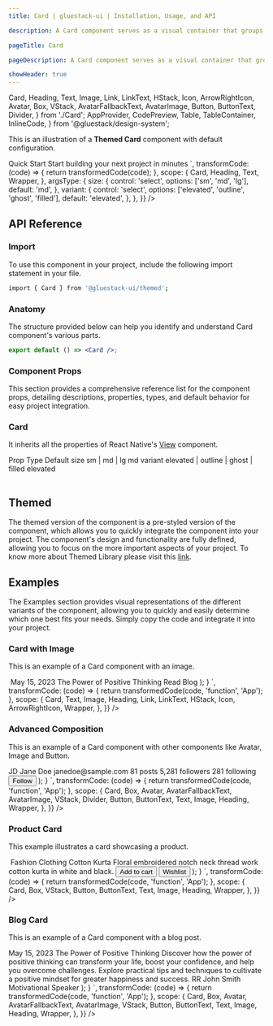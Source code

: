```yaml
---
title: Card | gluestack-ui | Installation, Usage, and API

description: A Card component serves as a visual container that groups related content and actions.

pageTitle: Card

pageDescription: A Card component serves as a visual container that groups related content and actions.

showHeader: true
---
```



<Meta title="ui/components/Data Display/Card" />

  Card,
  Heading,
  Text,
  Image,
  Link,
  LinkText,
  HStack,
  Icon,
  ArrowRightIcon,
  Avatar,
  Box,
  VStack,
  AvatarFallbackText,
  AvatarImage,
  Button,
  ButtonText,
  Divider,
} from './Card';
  AppProvider,
  CodePreview,
  Table,
  TableContainer,
  InlineCode,
} from '@gluestack/design-system';


This is an illustration of a **Themed Card** component with default configuration.

<AppProvider>
  <CodePreview
    showComponentRenderer={true}
    showArgsController={true}
    metaData={{
      code: `
    <Card {...props} m="$3">
      <Heading mb="$1" size="md">
        Quick Start
      </Heading>
      <Text size="sm">Start building your next project in minutes</Text>
    </Card>
      `,
      transformCode: (code) => {
        return transformedCode(code);
      },
      scope: {
        Card,
        Heading,
        Text,
        Wrapper,
      },
      argsType: {
        size: {
          control: 'select',
          options: ['sm', 'md', 'lg'],
          default: 'md',
        },
        variant: {
          control: 'select',
          options: ['elevated', 'outline', 'ghost', 'filled'],
          default: 'elevated',
        },
      },
    }}
  />
</AppProvider>

<br />

## API Reference

### Import

To use this component in your project, include the following import statement in your file.

```bash
import { Card } from '@gluestack-ui/themed';
```

### Anatomy

The structure provided below can help you identify and understand Card component's various parts.

```jsx
export default () => <Card />;
```

### Component Props

This section provides a comprehensive reference list for the component props, detailing descriptions, properties, types, and default behavior for easy project integration.

### Card

It inherits all the properties of React Native's [View](https://reactnative.dev/docs/view) component.

<AppProvider>
  <TableContainer>
    <Table>
      <Table.THead>
        <Table.TR>
          <Table.TH>
            <Table.TText>Prop</Table.TText>
          </Table.TH>
          <Table.TH>
            <Table.TText>Type</Table.TText>
          </Table.TH>
          <Table.TH>
            <Table.TText>Default</Table.TText>
          </Table.TH>
        </Table.TR>
      </Table.THead>
      <Table.TBody>
        <Table.TR>
          <Table.TD>
            <Table.TText>
              <InlineCode>size</InlineCode>
            </Table.TText>
          </Table.TD>
          <Table.TD>
            <Table.TText>sm | md | lg</Table.TText>
          </Table.TD>
          <Table.TD>
            <Table.TText>md</Table.TText>
          </Table.TD>
        </Table.TR>
        <Table.TR>
          <Table.TD>
            <Table.TText>
              <InlineCode>variant</InlineCode>
            </Table.TText>
          </Table.TD>
          <Table.TD>
            <Table.TText>elevated | outline | ghost | filled</Table.TText>
          </Table.TD>
          <Table.TD>
            <Table.TText>elevated</Table.TText>
          </Table.TD>
        </Table.TR>
      </Table.TBody>
    </Table>
  </TableContainer>
</AppProvider>

## Themed

The themed version of the component is a pre-styled version of the component, which allows you to quickly integrate the component into your project. The component's design and functionality are fully defined, allowing you to focus on the more important aspects of your project. To know more about Themed Library please visit this [link](https://gluestack.io/ui/docs/core-concepts/themed-library).

## Examples

The Examples section provides visual representations of the different variants of the component, allowing you to quickly and easily determine which one best fits your needs. Simply copy the code and integrate it into your project.

### Card with Image

This is an example of a Card component with an image.

<AppProvider config={config}>
  <CodePreview
    showComponentRenderer={true}
    showArgsController={false}
    metaData={{
      code: `
function App(){
    return (
      <Card p="$5" borderRadius="$lg" maxWidth={360} m="$3">
          <Image
        mb="$6"
        h={240}
        width="$full"
        borderRadius="$md"
        source={{
          uri: 'https://images.unsplash.com/photo-1529693662653-9d480530a697?q=80&w=2831&auto=format&fit=crop&ixlib=rb-4.0.3&ixid=M3wxMjA3fDB8MHxwaG90by1wYWdlfHx8fGVufDB8fHx8fA%3D%3D',
        }}
      />
      <Text
        fontSize="$sm"
        fontStyle="normal"
        fontFamily="$heading"
        fontWeight="$normal"
        lineHeight="$sm"
        mb="$2"
        sx={{
          color: '$textLight700',
          _dark: {
            color: '$textDark200',
          },
        }}
      >
        May 15, 2023
      </Text>
      <Heading size="md" fontFamily="$heading" mb="$4">
        The Power of Positive Thinking
      </Heading>
      <Link href="https://gluestack.io/" isExternal>
        <HStack alignItems="center">
          <LinkText
            size="sm"
            fontFamily="$heading"
            fontWeight="$semibold"
            color="$primary600"
            $dark-color="$primary300"
            textDecorationLine="none"
          >
            Read Blog
          </LinkText>
          <Icon
            as={ArrowRightIcon}
            size="sm"
            color="$primary600"
            mt="$0.5"
            ml="$0.5"
            $dark-color="$primary300"
          />
        </HStack>
      </Link>
    </Card>
);
}
`,
transformCode: (code) => {
return transformedCode(code, 'function', 'App');
},
scope: {
Card,
Text,
Image,
Heading,
Link,
LinkText,
HStack,
Icon,
ArrowRightIcon,
Wrapper,
},
}}
/>

</AppProvider>

### Advanced Composition

This is an example of a Card component with other components like Avatar, Image and Button.

<AppProvider config={config}>
  <CodePreview
    showComponentRenderer={true}
    showArgsController={false}
    metaData={{
      code: `
function App(){
    return (
    <Card p="$6" borderRadius="$lg" maxWidth={360} m="$3">
      <Box flexDirection="row">
        <Avatar mr="$4">
          <AvatarFallbackText fontFamily="$heading">JD</AvatarFallbackText>
          <AvatarImage
            source={{
              uri: 'https://images.unsplash.com/photo-1620403724159-40363e84a155?q=80&w=2646&auto=format&fit=crop&ixlib=rb-4.0.3&ixid=M3wxMjA3fDB8MHxwaG90by1wYWdlfHx8fGVufDB8fHx8fA%3D%3D',
            }}
          />
        </Avatar>
        <VStack>
          <Heading size="md" fontFamily="$heading" mb="$1">
            Jane Doe
          </Heading>
          <Text size="sm" fontFamily="$heading">
            janedoe@sample.com
          </Text>
        </VStack>
      </Box>
      <Box
        my="$5"
        sx={{
          'flexDirection': 'column',
          '@sm': {
            my: '$6',
            flexDirection: 'row',
          },
        }}
      >
        <VStack
          alignItems="center"
          sx={{
            'pb': '$2',
            '@sm': {
              flex: 1,
              pb: '$0',
              borderRightWidth: 1,
              borderColor: '$backgroundLight300',
              _dark: {
                borderRightColor: '$backgroundDark800',
              },
            },
          }}
        >
          <Heading size="xs" fontFamily="$heading">
            81
          </Heading>
          <Text size="xs">posts</Text>
        </VStack>
        <Divider
          orientation="horizontal"
          width="40%"
          alignSelf="center"
          sx={{
            'bg': '$backgroundLight300',
            'display': 'flex',
            '_dark': {
              bg: '$backgroundDark800',
            },
            '@sm': {
              display: 'none',
            },
          }}
        />
        <VStack
          alignItems="center"
          sx={{
            'py': '$2',
            '@sm': {
              flex: 1,
              py: '$0',
              borderRightWidth: 1,
              borderColor: '$backgroundLight300',
              _dark: {
                borderRightColor: '$backgroundDark800',
              },
            },
          }}
        >
          <Heading size="xs" fontFamily="$heading">
            5,281
          </Heading>
          <Text size="xs">followers</Text>
        </VStack>
        <Divider
          orientation="horizontal"
          width="40%"
          alignSelf="center"
          sx={{
            'bg': '$backgroundLight300',
            'display': 'flex',
            '_dark': {
              bg: '$backgroundDark800',
            },
            '@sm': {
              display: 'none',
            },
          }}
        />
        <VStack
          alignItems="center"
          sx={{
            'pt': '$2',
            '@sm': {
              flex: 1,
              pt: '$0',
            },
          }}
        >
          <Heading size="xs" fontFamily="$heading">
            281
          </Heading>
          <Text size="xs">following</Text>
        </VStack>
      </Box>
      <Box
        mb="$5"
        sx={{
          'flexDirection': 'column',
          '@sm': {
            mb: '$6',
            flexDirection: 'row',
          },
        }}
      >
        <Image
          mb="$3"
          borderRadius="$md"
          sx={{
            'width': '$full',
            'height': 140,
            '@sm': {
              mb: '$0',
              mr: '$3',
              width: 150,
              height: 154,
            },
          }}
          source={{
            uri: 'https://images.unsplash.com/photo-1592089416462-2b0cb7da8379?q=80&w=2865&auto=format&fit=crop&ixlib=rb-4.0.3&ixid=M3wxMjA3fDB8MHxwaG90by1wYWdlfHx8fGVufDB8fHx8fA%3D%3D',
          }}
        />
        <Image
          borderRadius="$md"
          sx={{
            'width': '$full',
            'height': 140,
            '@sm': {
              width: 150,
              height: 154,
            },
          }}
          source={{
            uri: 'https://images.unsplash.com/photo-1484406566174-9da000fda645?q=80&w=2425&auto=format&fit=crop&ixlib=rb-4.0.3&ixid=M3wxMjA3fDB8MHxwaG90by1wYWdlfHx8fGVufDB8fHx8fA%3D%3D',
          }}
        />
      </Box>
      <Button py="$2" px="$4">
        <ButtonText size="sm">Follow</ButtonText>
      </Button>
    </Card>
);
}
`,
transformCode: (code) => {
return transformedCode(code, 'function', 'App');
},
scope: {
Card,
Box,
Avatar,
AvatarFallbackText,
AvatarImage,
VStack,
Divider,
Button,
ButtonText,
Text,
Image,
Heading,
Wrapper,
},
}}
/>

</AppProvider>

### Product Card

This example illustrates a card showcasing a product.

<AppProvider config={config}>
  <CodePreview
    showComponentRenderer={true}
    showArgsController={false}
    metaData={{
      code: `
function App(){
    return (
    <Card p="$5" borderRadius="$lg" maxWidth={360} m="$3">
      <Image
        mb="$6"
        h={240}
        width="$full"
        borderRadius="$md"
        source={{
          uri: 'https://images.unsplash.com/photo-1595231712325-9fedecef7575?w=800&auto=format&fit=crop&q=60&ixlib=rb-4.0.3&ixid=M3wxMjA3fDB8MHxwaG90by1yZWxhdGVkfDJ8fHxlbnwwfHx8fHw%3D',
        }}
      />
      <Text
        fontSize="$sm"
        fontStyle="normal"
        fontFamily="$heading"
        fontWeight="$normal"
        lineHeight="$sm"
        mb="$2"
        sx={{
          color: '$textLight700',
          _dark: {
            color: '$textDark200',
          },
        }}
      >
        Fashion Clothing
      </Text>
      <VStack mb="$6">
        <Heading size="md" fontFamily="$heading" mb="$4">
          Cotton Kurta
        </Heading>
        <Text size="sm" fontFamily="$heading">
          Floral embroidered notch neck thread work cotton kurta in white and
          black.
        </Text>
      </VStack>
      <Box
        flexDirection="column"
        sx={{
          '@sm': {
            flexDirection: 'row',
          },
        }}
      >
        <Button
          px="$4"
          py="$2"
          fontFamily="$heading"
          mr="$0"
          mb="$3"
          sx={{
            '@sm': {
              mr: '$3',
              mb: '$0',
              flex: 1,
            },
          }}
        >
          <ButtonText size="sm">Add to cart</ButtonText>
        </Button>
        <Button
          px="$4"
          py="$2"
          variant="outline"
          fontFamily="$heading"
          borderColor="$borderLight300"
          $dark-borderColor="$backgroundDark600"
          sx={{
            '@sm': {
              flex: 1,
            },
          }}
        >
          <ButtonText
            size="sm"
            color="$textLight600"
            $dark-color="$textDark400"
          >
            Wishlist
          </ButtonText>
        </Button>
      </Box>
    </Card>
);
}
`,
transformCode: (code) => {
return transformedCode(code, 'function', 'App');
},
scope: {
Card,
Box,
VStack,
Button,
ButtonText,
Text,
Image,
Heading,
Wrapper,
},
}}
/>

</AppProvider>

### Blog Card

This is an example of a Card component with a blog post.

<AppProvider config={config}>
  <CodePreview
    showComponentRenderer={true}
    showArgsController={false}
    metaData={{
      code: `
function App(){
    return (
    <Card p="$5" borderRadius="$lg" maxWidth={360} m="$3">
      <Text
        fontSize="$sm"
        fontStyle="normal"
        fontFamily="$heading"
        fontWeight="$normal"
        lineHeight="$sm"
        mb="$2"
        sx={{
          color: '$textLight700',
          _dark: {
            color: '$textDark200',
          },
        }}
      >
        May 15, 2023
      </Text>
      <VStack mb="$6">
        <Heading size="md" fontFamily="$heading" mb="$4">
          The Power of Positive Thinking
        </Heading>
        <Text size="sm" fontFamily="$heading">
          Discover how the power of positive thinking can transform your life,
          boost your confidence, and help you overcome challenges. Explore
          practical tips and techniques to cultivate a positive mindset for
          greater happiness and success.
        </Text>
      </VStack>
      <Box flexDirection="row">
        <Avatar mr="$3">
          <AvatarFallbackText fontFamily="$heading">RR</AvatarFallbackText>
          <AvatarImage
            source={{
              uri: 'https://images.unsplash.com/photo-1535713875002-d1d0cf377fde?ixlib=rb-4.0.3&ixid=MnwxMjA3fDB8MHxzZWFyY2h8Mnx8dXNlcnxlbnwwfHwwfHw%3D&auto=format&fit=crop&w=800&q=60',
            }}
          />
        </Avatar>
        <VStack>
          <Heading size="sm" fontFamily="$heading" mb="$1">
            John Smith
          </Heading>
          <Text size="sm" fontFamily="$heading">
            Motivational Speaker
          </Text>
        </VStack>
      </Box>
    </Card>
);
}
`,
transformCode: (code) => {
return transformedCode(code, 'function', 'App');
},
scope: {
Card,
Box,
Avatar,
AvatarFallbackText,
AvatarImage,
VStack,
Button,
ButtonText,
Text,
Image,
Heading,
Wrapper,
},
}}
/>

</AppProvider>

